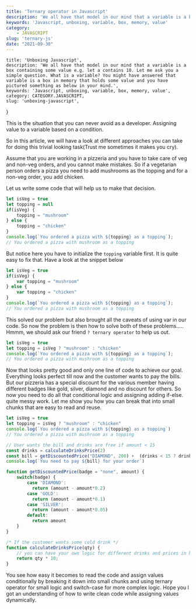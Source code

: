 ```yaml
---
title: 'Ternary operator in Javascript'
description: 'We all have that model in our mind that a variable is a box containing some value e.g. let a contains 10. Let me ask you a simple question. What is a variable? You might have answered that variable is a box in memory that holds some value and you have pictured something as below in your mind.'
keywords: 'Javascript, unboxing, variable, box, memory, value'
category: 
    - JAVASCRIPT
slug: 'ternary-js'
date: "2021-09-30"
---
```



    title: 'Unboxing Javascript',
    description: 'We all have that model in our mind that a variable is a box containing some value e.g. let a contains 10. Let me ask you a simple question. What is a variable? You might have answered that variable is a box in memory that holds some value and you have pictured something as below in your mind.',
    keywords: 'Javascript, unboxing, variable, box, memory, value',
    category: CATEGORY.JAVASCRIPT,
    slug: 'unboxing-javascript',
}

This is the situation that you can never avoid as a developer. Assigning value to a variable based on a condition.

So in this article, we will have a look at different approaches you can take for doing this trivial looking task(Trust me sometimes it makes you cry).  

Assume that you are working in a pizzeria and you have to take care of veg and non-veg orders, and you cannot make mistakes. So if a vegetarian person orders a pizza you need to add mushrooms as the topping and for a non-veg order, you add chicken.

Let us write some code that will help us to make that decision.
```js
let isVeg = true
let topping = null
if(isVeg) {
    topping = "mushroom"
} else {
    topping = "chicken"
}
console.log(`You ordered a pizza with ${topping} as a topping`);
// You ordered a pizza with mushroom as a topping
```
But notice here you have to initialize the `topping` variable first. It is quite easy to fix that. Have a look at the snippet below
```javascript highlight-line={1,3}
let isVeg = true 
if(isVeg) {
    var topping = "mushroom"
} else {
    var topping = "chicken"
}
console.log(`You ordered a pizza with ${topping} as a topping`);
// You ordered a pizza with mushroom as a topping
```
This solved our problem but also brought all the caveats of using var in our code.
So now the problem is then how to solve both of these problems.....
Hmmm, we should ask our friend `? ternary operator` to help us out.
```js
let isVeg = true
let topping = isVeg ? "mushroom" : "chicken"
console.log(`You ordered a pizza with ${topping} as a topping`);
// You ordered a pizza with mushroom as a topping
```
Now that looks pretty good and only one line of code to achieve our goal.
Everything looks perfect till now and the customer wants to pay the bills.
But our pizzeria has a special discount for the various member having different badges like gold, silver, diamond and no discount for others. So now you need to do all that conditional logic and assigning adding if-else. quite messy work.
Let me show you how you can break that into small chunks that are easy to read and reuse.
```js
let isVeg = true
let topping = isVeg ? "mushroom" : "chicken"
console.log(`You ordered a pizza with ${topping} as a topping`)
// You ordered a pizza with mushroom as a topping

// User wants the bill and drinks are free if amount < 15
const drinks = calculateDrinksPrice(2)
const bill = getDiscountedPrice("DIAMOND", 200) +  (drinks < 15 ? drinks :0) 
console.log(`You need to pay ${bill} for your order`)

function getDiscountedPrice(badge = "none", amount) {
    switch(badge) {
        case 'DIAMOND': 
          return (amount - amount*0.2)
        case 'GOLD': 
          return (amount - amount*0.1)
        case 'SILVER': 
          return (amount - amount*0.05)
        default: 
          return amount
    }
}

/* If the customer wants some cold drink */
function calculateDrinksPrice(qty) {
    // you can have your own logic for different drinks and prices in here
    return qty * 10;
}
```
You see how easy it becomes to read the code and assign values conditionally by breaking it down into small chunks and using ternary operator for small logic and switch-case for more complex logic.
Hope you l got an understanding of how to write clean code while assigning values dynamically. 